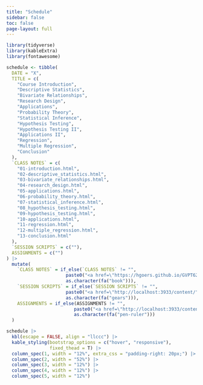```yaml
---
title: "Schedule"
sidebar: false
toc: false
page-layout: full
---
```


```r
library(tidyverse)
library(kableExtra)
library(fontawesome)
```

```r
schedule <- tibble(
  DATE = "X",
  TITLE = c(
    "Course Introduction", 
    "Descriptive Statistics", 
    "Bivariate Relationships", 
    "Research Design", 
    "Applications", 
    "Probability Theory",
    "Statistical Inference",
    "Hypothesis Testing",
    "Hypothesis Testing II",
    "Applications II", 
    "Regression", 
    "Multiple Regression", 
    "Conclusion"
  ),
  `CLASS NOTES` = c(
    "01-introduction.html", 
    "02-descriptive_statistics.html", 
    "03-bivariate_relationships.html", 
    "04-research_design.html", 
    "05-applications.html", 
    "06-probability_theory.html", 
    "07-statistical_inference.html",
    "08_hypothesis_testing.html",
    "09-hypothesis_testing.html",
    "10-applications.html",
    "11-regression.html",
    "12-multiple_regression.html",
    "13-conclusion.html"
  ),
  `SESSION SCRIPTS` = c(""),
  ASSIGNMENTS = c("")
) |> 
  mutate(
    `CLASS NOTES` = if_else(`CLASS NOTES` != "", 
                      paste0("<a href=\"https://hgoers.github.io/GVPT622/content/", `CLASS NOTES`, "\">", as.character(fa("book")), "</a>"),
                      as.character(fa("book"))),
    `SESSION SCRIPTS` = if_else(`SESSION SCRIPTS` != "", 
                      paste0("<a href=\"http://localhost:3933/content/", `SESSION SCRIPTS`, "\">", as.character(fa("gears")), "</a>"),
                      as.character(fa("gears"))),
    ASSIGNMENTS = if_else(ASSIGNMENTS != "",
                         paste0("<a href=\"http://localhost:3933/content/", ASSIGNMENTS, "\">", as.character(fa("pen-ruler")), "</a>"),
                         as.character(fa("pen-ruler")))
  )
```

```r
schedule |>
  kbl(escape = FALSE, align = "llccc") |>
  kable_styling(bootstrap_options = c("hover", "responsive"),
                fixed_thead = T) |> 
  column_spec(1, width = "12%", extra_css = "padding-right: 20px;") |> 
  column_spec(2, width = "52%") |> 
  column_spec(3, width = "12%") |> 
  column_spec(4, width = "12%") |> 
  column_spec(5, width = "12%")
```
